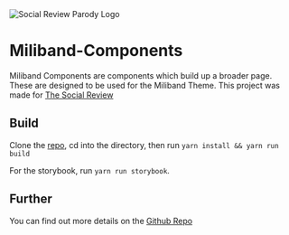 

<Meta title="Overview / Introduction " />

<div style={{ padding: '0 0 10px 0'}}>
<img alt="Social Review Parody Logo" src={Cover} />
</div>

# Miliband-Components

Miliband Components are components which build up a broader page. These are designed to be used for the Miliband Theme. This project was made for [The Social Review](https://www.thesocialreview.co.uk/)

## Build
Clone the [repo](https://github.com/JacobWeinbren/miliband-components), cd into the directory, then run ```yarn install && yarn run build```

For the storybook, run ```yarn run storybook```.

## Further

You can find out more details on the [Github Repo](https://github.com/JacobWeinbren/miliband-components)
